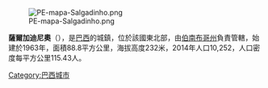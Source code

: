 [[Image:PE-mapa-Salgadinho.png|thumb]]

'''薩爾加迪尼奧'''（{{lang-pt|Salgadinho}}），是[[巴西|巴西]]的城鎮，位於該國東北部，由[[伯南布哥州|伯南布哥州]]負責管轄，始建於1963年，面積88.8平方公里，海拔高度232米，2014年人口10,252，人口密度每平方公里115.43人。

{{coord|7.93583|S|35.6328|W|source:kolossus-nowiki|display=title}}

{{Brazil-geo-stub}}
[[Category:巴西城市|Category:巴西城市]]